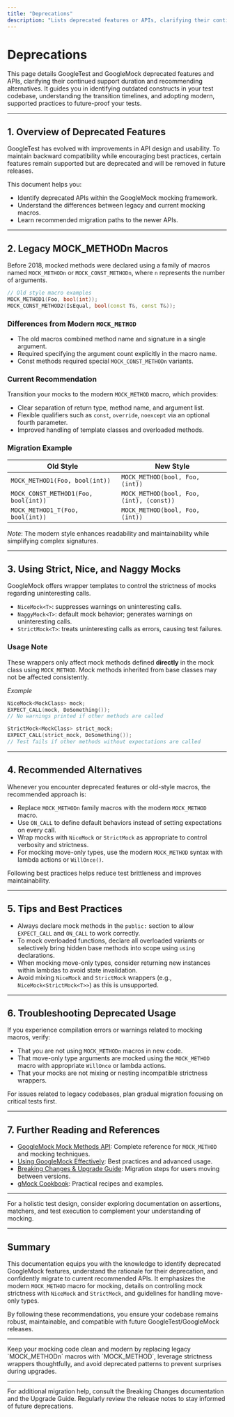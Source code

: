 ```yaml
---
title: "Deprecations"
description: "Lists deprecated features or APIs, clarifying their continued support period and recommended alternatives. Helps users future-proof their test codebases."
---
```


# Deprecations

This page details GoogleTest and GoogleMock deprecated features and APIs, clarifying their continued support duration and recommending alternatives. It guides you in identifying outdated constructs in your test codebase, understanding the transition timelines, and adopting modern, supported practices to future-proof your tests.

---

## 1. Overview of Deprecated Features

GoogleTest has evolved with improvements in API design and usability. To maintain backward compatibility while encouraging best practices, certain features remain supported but are deprecated and will be removed in future releases.

This document helps you:
- Identify deprecated APIs within the GoogleMock mocking framework.
- Understand the differences between legacy and current mocking macros.
- Learn recommended migration paths to the newer APIs.

---

## 2. Legacy MOCK_METHODn Macros

Before 2018, mocked methods were declared using a family of macros named `MOCK_METHODn` or `MOCK_CONST_METHODn`, where `n` represents the number of arguments.

```cpp
// Old style macro examples
MOCK_METHOD1(Foo, bool(int));
MOCK_CONST_METHOD2(IsEqual, bool(const T&, const T&));
```

### Differences from Modern `MOCK_METHOD`
- The old macros combined method name and signature in a single argument.
- Required specifying the argument count explicitly in the macro name.
- Const methods required special `MOCK_CONST_METHODn` variants.

### Current Recommendation

Transition your mocks to the modern `MOCK_METHOD` macro, which provides:
- Clear separation of return type, method name, and argument list.
- Flexible qualifiers such as `const`, `override`, `noexcept` via an optional fourth parameter.
- Improved handling of template classes and overloaded methods.

### Migration Example

| Old Style | New Style |
|-----------|------------|
| `MOCK_METHOD1(Foo, bool(int))` | `MOCK_METHOD(bool, Foo, (int))` |
| `MOCK_CONST_METHOD1(Foo, bool(int))` | `MOCK_METHOD(bool, Foo, (int), (const))` |
| `MOCK_METHOD1_T(Foo, bool(int))` | `MOCK_METHOD(bool, Foo, (int))` |

_Note_: The modern style enhances readability and maintainability while simplifying complex signatures.

---

## 3. Using Strict, Nice, and Naggy Mocks

GoogleMock offers wrapper templates to control the strictness of mocks regarding uninteresting calls.

- `NiceMock<T>`: suppresses warnings on uninteresting calls.
- `NaggyMock<T>`: default mock behavior; generates warnings on uninteresting calls.
- `StrictMock<T>`: treats uninteresting calls as errors, causing test failures.

### Usage Note

These wrappers only affect mock methods defined **directly** in the mock class using `MOCK_METHOD`. Mock methods inherited from base classes may not be affected consistently.

_Example_

```cpp
NiceMock<MockClass> mock;
EXPECT_CALL(mock, DoSomething());
// No warnings printed if other methods are called

StrictMock<MockClass> strict_mock;
EXPECT_CALL(strict_mock, DoSomething());
// Test fails if other methods without expectations are called
```

---

## 4. Recommended Alternatives

Whenever you encounter deprecated features or old-style macros, the recommended approach is:

- Replace `MOCK_METHODn` family macros with the modern `MOCK_METHOD` macro.
- Use `ON_CALL` to define default behaviors instead of setting expectations on every call.
- Wrap mocks with `NiceMock` or `StrictMock` as appropriate to control verbosity and strictness.
- For mocking move-only types, use the modern `MOCK_METHOD` syntax with lambda actions or `WillOnce()`.

Following best practices helps reduce test brittleness and improves maintainability.

---

## 5. Tips and Best Practices

- Always declare mock methods in the `public:` section to allow `EXPECT_CALL` and `ON_CALL` to work correctly.
- To mock overloaded functions, declare all overloaded variants or selectively bring hidden base methods into scope using `using` declarations.
- When mocking move-only types, consider returning new instances within lambdas to avoid state invalidation.
- Avoid mixing `NiceMock` and `StrictMock` wrappers (e.g., `NiceMock<StrictMock<T>>`) as this is unsupported.

---

## 6. Troubleshooting Deprecated Usage

If you experience compilation errors or warnings related to mocking macros, verify:

- That you are not using `MOCK_METHODn` macros in new code.
- That move-only type arguments are mocked using the `MOCK_METHOD` macro with appropriate `WillOnce` or lambda actions.
- That your mocks are not mixing or nesting incompatible strictness wrappers.

For issues related to legacy codebases, plan gradual migration focusing on critical tests first.

---

## 7. Further Reading and References

- [GoogleMock Mock Methods API](../api-reference/mocking-matchers-actions/mock-methods-api.md): Complete reference for `MOCK_METHOD` and mocking techniques.
- [Using GoogleMock Effectively](../guides/mocking-and-advanced-testing/using-googlemock-effectively.md): Best practices and advanced usage.
- [Breaking Changes & Upgrade Guide](../changelog/breaking-changes-upgrade/upgrade-guide.md): Migration steps for users moving between versions.
- [gMock Cookbook](../docs/gmock_cook_book.md): Practical recipes and examples.

---

For a holistic test design, consider exploring documentation on assertions, matchers, and test execution to complement your understanding of mocking.


---

## Summary

This documentation equips you with the knowledge to identify deprecated GoogleMock features, understand the rationale for their deprecation, and confidently migrate to current recommended APIs. It emphasizes the modern `MOCK_METHOD` macro for mocking, details on controlling mock strictness with `NiceMock` and `StrictMock`, and guidelines for handling move-only types.

By following these recommendations, you ensure your codebase remains robust, maintainable, and compatible with future GoogleTest/GoogleMock releases.

---

<Check>
Keep your mocking code clean and modern by replacing legacy `MOCK_METHODn` macros with `MOCK_METHOD`, leverage strictness wrappers thoughtfully, and avoid deprecated patterns to prevent surprises during upgrades.
</Check>

---

<Note>
For additional migration help, consult the Breaking Changes documentation and the Upgrade Guide. Regularly review the release notes to stay informed of future deprecations.
</Note>
